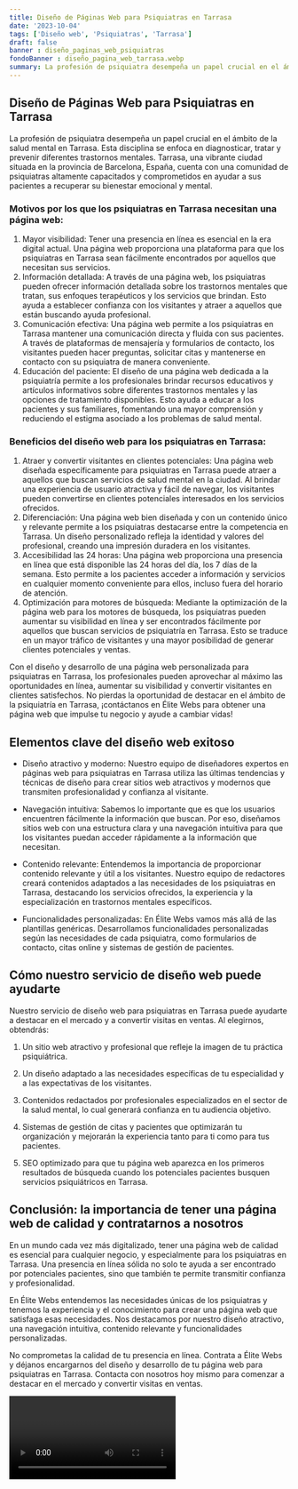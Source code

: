 ```yaml
---
title: Diseño de Páginas Web para Psiquiatras en Tarrasa
date: '2023-10-04'
tags: ['Diseño web', 'Psiquiatras', 'Tarrasa']
draft: false
banner : diseño_paginas_web_psiquiatras
fondoBanner : diseño_pagina_web_tarrasa.webp
summary: La profesión de psiquiatra desempeña un papel crucial en el ámbito de la salud mental en Tarrasa. Esta disciplina se enfoca en diagnosticar, tratar y prevenir diferentes trastornos mentales. Tarrasa, una vibrante ciudad situada en la provincia de Barcelona, España, cuenta con una comunidad de psiquiatras altamente capacitados y comprometidos en ayudar a sus pacientes a recuperar su bienestar emocional y mental.
---
```


## Diseño de Páginas Web para Psiquiatras en Tarrasa

La profesión de psiquiatra desempeña un papel crucial en el ámbito de la salud mental en Tarrasa. Esta disciplina se enfoca en diagnosticar, tratar y prevenir diferentes trastornos mentales. Tarrasa, una vibrante ciudad situada en la provincia de Barcelona, España, cuenta con una comunidad de psiquiatras altamente capacitados y comprometidos en ayudar a sus pacientes a recuperar su bienestar emocional y mental.

### Motivos por los que los psiquiatras en Tarrasa necesitan una página web:

1. Mayor visibilidad: Tener una presencia en línea es esencial en la era digital actual. Una página web proporciona una plataforma para que los psiquiatras en Tarrasa sean fácilmente encontrados por aquellos que necesitan sus servicios.
2. Información detallada: A través de una página web, los psiquiatras pueden ofrecer información detallada sobre los trastornos mentales que tratan, sus enfoques terapéuticos y los servicios que brindan. Esto ayuda a establecer confianza con los visitantes y atraer a aquellos que están buscando ayuda profesional.
3. Comunicación efectiva: Una página web permite a los psiquiatras en Tarrasa mantener una comunicación directa y fluida con sus pacientes. A través de plataformas de mensajería y formularios de contacto, los visitantes pueden hacer preguntas, solicitar citas y mantenerse en contacto con su psiquiatra de manera conveniente.
4. Educación del paciente: El diseño de una página web dedicada a la psiquiatría permite a los profesionales brindar recursos educativos y artículos informativos sobre diferentes trastornos mentales y las opciones de tratamiento disponibles. Esto ayuda a educar a los pacientes y sus familiares, fomentando una mayor comprensión y reduciendo el estigma asociado a los problemas de salud mental.

### Beneficios del diseño web para los psiquiatras en Tarrasa:

1. Atraer y convertir visitantes en clientes potenciales: Una página web diseñada específicamente para psiquiatras en Tarrasa puede atraer a aquellos que buscan servicios de salud mental en la ciudad. Al brindar una experiencia de usuario atractiva y fácil de navegar, los visitantes pueden convertirse en clientes potenciales interesados en los servicios ofrecidos.
2. Diferenciación: Una página web bien diseñada y con un contenido único y relevante permite a los psiquiatras destacarse entre la competencia en Tarrasa. Un diseño personalizado refleja la identidad y valores del profesional, creando una impresión duradera en los visitantes.
3. Accesibilidad las 24 horas: Una página web proporciona una presencia en línea que está disponible las 24 horas del día, los 7 días de la semana. Esto permite a los pacientes acceder a información y servicios en cualquier momento conveniente para ellos, incluso fuera del horario de atención.
4. Optimización para motores de búsqueda: Mediante la optimización de la página web para los motores de búsqueda, los psiquiatras pueden aumentar su visibilidad en línea y ser encontrados fácilmente por aquellos que buscan servicios de psiquiatría en Tarrasa. Esto se traduce en un mayor tráfico de visitantes y una mayor posibilidad de generar clientes potenciales y ventas.

Con el diseño y desarrollo de una página web personalizada para psiquiatras en Tarrasa, los profesionales pueden aprovechar al máximo las oportunidades en línea, aumentar su visibilidad y convertir visitantes en clientes satisfechos. No pierdas la oportunidad de destacar en el ámbito de la psiquiatría en Tarrasa, ¡contáctanos en Élite Webs para obtener una página web que impulse tu negocio y ayude a cambiar vidas!

<GifSeo />

<Cta />

## Elementos clave del diseño web exitoso

- Diseño atractivo y moderno: Nuestro equipo de diseñadores expertos en páginas web para psiquiatras en Tarrasa utiliza las últimas tendencias y técnicas de diseño para crear sitios web atractivos y modernos que transmiten profesionalidad y confianza al visitante.

- Navegación intuitiva: Sabemos lo importante que es que los usuarios encuentren fácilmente la información que buscan. Por eso, diseñamos sitios web con una estructura clara y una navegación intuitiva para que los visitantes puedan acceder rápidamente a la información que necesitan.

- Contenido relevante: Entendemos la importancia de proporcionar contenido relevante y útil a los visitantes. Nuestro equipo de redactores creará contenidos adaptados a las necesidades de los psiquiatras en Tarrasa, destacando los servicios ofrecidos, la experiencia y la especialización en trastornos mentales específicos.

- Funcionalidades personalizadas: En Élite Webs vamos más allá de las plantillas genéricas. Desarrollamos funcionalidades personalizadas según las necesidades de cada psiquiatra, como formularios de contacto, citas online y sistemas de gestión de pacientes.

## Cómo nuestro servicio de diseño web puede ayudarte

Nuestro servicio de diseño web para psiquiatras en Tarrasa puede ayudarte a destacar en el mercado y a convertir visitas en ventas. Al elegirnos, obtendrás:

1. Un sitio web atractivo y profesional que refleje la imagen de tu práctica psiquiátrica.

2. Un diseño adaptado a las necesidades específicas de tu especialidad y a las expectativas de los visitantes.

3. Contenidos redactados por profesionales especializados en el sector de la salud mental, lo cual generará confianza en tu audiencia objetivo.

4. Sistemas de gestión de citas y pacientes que optimizarán tu organización y mejorarán la experiencia tanto para ti como para tus pacientes.

5. SEO optimizado para que tu página web aparezca en los primeros resultados de búsqueda cuando los potenciales pacientes busquen servicios psiquiátricos en Tarrasa.

## Conclusión: la importancia de tener una página web de calidad y contratarnos a nosotros

En un mundo cada vez más digitalizado, tener una página web de calidad es esencial para cualquier negocio, y especialmente para los psiquiatras en Tarrasa. Una presencia en línea sólida no solo te ayuda a ser encontrado por potenciales pacientes, sino que también te permite transmitir confianza y profesionalidad.

En Élite Webs entendemos las necesidades únicas de los psiquiatras y tenemos la experiencia y el conocimiento para crear una página web que satisfaga esas necesidades. Nos destacamos por nuestro diseño atractivo, una navegación intuitiva, contenido relevante y funcionalidades personalizadas.

No comprometas la calidad de tu presencia en línea. Contrata a Élite Webs y déjanos encargarnos del diseño y desarrollo de tu página web para psiquiatras en Tarrasa. Contacta con nosotros hoy mismo para comenzar a destacar en el mercado y convertir visitas en ventas.

<Video />

<CtaBot job='Psiquiatras' city='Tarrasa'/>

<Gmaps query='Tarrasa+españa+maps' />